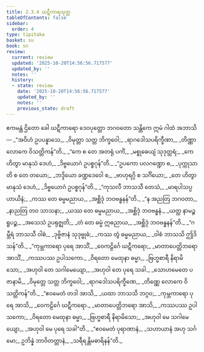 ```yaml
---
title: 2.3.4 ဃဋီကာရသုတ္တ
tableOfContents: false
sidebar:
  order: 4
type: tipitaka
basket: su
book: sn
review:
  current: review
  updated: '2025-10-20T14:56:56.717577'
  updated_by: ''
  notes: ''
  history:
  - state: review
    date: '2025-10-20T14:56:56.717577'
    updated_by: ''
    notes: ''
    previous_state: draft
---
```



<DynamicBreadcrumb />


<ReviewStatus review={frontmatter.review} showDetails={true} />

<HypothesisAnnotation frontmatter={frontmatter} />

<Division number="105" book="sn" e="ch" v="18" p="296">

<Paragraph number="508" book="sn">
ဧကမန္တံ ဌိတော ခေါ ဃဋီကာရော ဒေဝပုတ္တော ဘဂဝတော သန္တိကေ ဣမံ ဂါထံ အဘာသိ—
</Paragraph>

<Paragraph number="509" type="verses" book="sn">
_“အဝိဟံ ဥပပန္နာသေ,_  
_ဝိမုတ္တာ သတ္တ ဘိက္ခဝေါ;_  
_ရာဂဒေါသပရိက္ခီဏာ,_  
_တိဏ္ဏာ လောကေ ဝိသတ္တိကန်”တိ._  

</Paragraph>

<Paragraph number="510" type="verses" book="sn">
_“ကေ စ တေ အတရုံ ပင်္ကံ,_  
_မစ္စုဓေယျံ သုဒုတ္တရံ;_  
_ကေ ဟိတွာ မာနုသံ ဒေဟံ,_  
_ဒိဗ္ဗယောဂံ ဥပစ္စဂုန်”တိ._  

</Paragraph>

<Paragraph number="511" type="verses" book="sn">
_“ဥပကော ပလဂဏ္ဍော စ,_  
_ပုက္ကုသာတိ စ တေ တယော;_  
_ဘဒ္ဒိယော ခဏ္ဍဒေဝေါ စ,_  
_ဗာဟုရဂ္ဂိ စ သင်္ဂိယော;_  
_တေ ဟိတွာ မာနုသံ ဒေဟံ,_  
_ဒိဗ္ဗယောဂံ ဥပစ္စဂုန်”တိ._  

</Paragraph>

<Paragraph number="512" type="verses" book="sn">
_“ကုသလီ ဘာသသီ တေသံ,_  
_မာရပါသပ္ပဟာယိနံ;_  
_ကဿ တေ ဓမ္မမညာယ,_  
_အစ္ဆိဒုံ ဘဝဗန္ဓနန်”တိ._  

</Paragraph>

<Paragraph number="513" type="verses" book="sn">
_“န အညတြ ဘဂဝတာ,_  
_နာညတြ တဝ သာသနာ;_  
_ယဿ တေ ဓမ္မမညာယ,_  
_အစ္ဆိဒုံ ဘဝဗန္ဓနံ._  

</Paragraph>

<Paragraph number="514" type="verses" book="sn">
_ယတ္ထ နာမဉ္စ ရူပဉ္စ,_  
_အသေသံ ဥပရုဇ္ဈတိ;_  
_တံ တေ ဓမ္မံ ဣဓညာယ,_  
_အစ္ဆိဒုံ ဘဝဗန္ဓနန်”တိ._  

</Paragraph>

<Paragraph number="515" type="verses" book="sn">
_“ဂမ္ဘီရံ ဘာသသီ ဝါစံ,_  
_ဒုဗ္ဗိဇာနံ သုဒုဗ္ဗုဓံ;_  
_ကဿ တွံ ဓမ္မမညာယ,_  
_ဝါစံ ဘာသသိ ဤဒိသန်”တိ._  

</Paragraph>

<Paragraph number="516" type="verses" book="sn">
_“ကုမ္ဘကာရော ပုရေ အာသိံ,_  
_ဝေကဠိင်္ဂေ ဃဋီကရော;_  
_မာတာပေတ္တိဘရော အာသိံ,_  
_ကဿပဿ ဥပါသကော._  

</Paragraph>

<Paragraph number="517" type="verses" book="sn">
_ဝိရတော မေထုနာ ဓမ္မာ,_  
_ဗြဟ္မစာရီ နိရာမိသော;_  
_အဟုဝါ တေ သဂါမေယျော,_  
_အဟုဝါ တေ ပုရေ သခါ._  

</Paragraph>

<Paragraph number="518" type="verses" book="sn">
_သောဟမေတေ ပဇာနာမိ,_  
_ဝိမုတ္တေ သတ္တ ဘိက္ခဝေါ;_  
_ရာဂဒေါသပရိက္ခီဏေ,_  
_တိဏ္ဏေ လောကေ ဝိသတ္တိကန်”တိ._  

</Paragraph>

<Paragraph number="519" type="verses" book="sn">
_“ဧဝမေတံ တဒါ အာသိ,_  
_ယထာ ဘာသသိ ဘဂ္ဂဝ;_  
_ကုမ္ဘကာရော ပုရေ အာသိ,_  
_ဝေကဠိင်္ဂေ ဃဋီကရော._  

</Paragraph>

<Paragraph number="520" type="verses" book="sn">
_မာတာပေတ္တိဘရော အာသိ,_  
_ကဿပဿ ဥပါသကော;_  
_ဝိရတော မေထုနာ ဓမ္မာ,_  
_ဗြဟ္မစာရီ နိရာမိသော;_  
_အဟုဝါ မေ သဂါမေယျော,_  
_အဟုဝါ မေ ပုရေ သခါ”တိ._  

</Paragraph>

<Paragraph number="521" type="verses" book="sn">
_“ဧဝမေတံ ပုရာဏာနံ,_  
_သဟာယာနံ အဟု သင်္ဂမော;_  
ဥဘိန္နံ ဘာဝိတတ္တာနံ,_  
_သရီရန္တိမဓာရိနန်”တိ._
</Paragraph>
</Division>